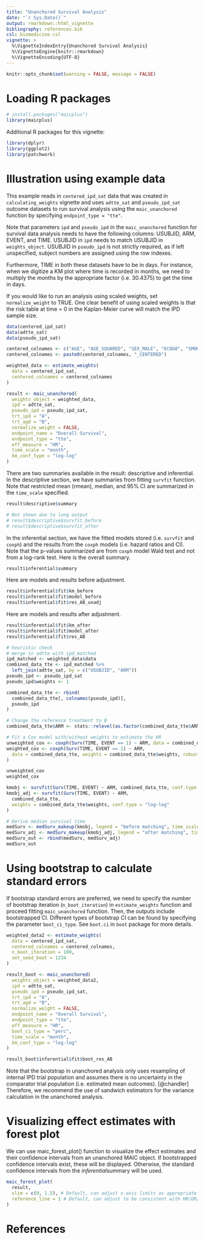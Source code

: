 ```yaml
---
title: "Unanchored Survival Analysis"
date: "`r Sys.Date()`"
output: rmarkdown::html_vignette
bibliography: references.bib
csl: biomedicine.csl
vignette: >
  %\VignetteIndexEntry{Unanchored Survival Analysis}
  %\VignetteEngine{knitr::rmarkdown}
  %\VignetteEncoding{UTF-8}
---
```


```r
knitr::opts_chunk$set(warning = FALSE, message = FALSE)
```

# Loading R packages

```r
# install.packages("maicplus")
library(maicplus)
```

Additional R packages for this vignette:

```r
library(dplyr)
library(ggplot2)
library(patchwork)
```

# Illustration using example data

This example reads in `centered_ipd_sat` data that was created in `calculating_weights` vignette and uses `adtte_sat` and `pseudo_ipd_sat` outcome datasets to run survival analysis using the `maic_unanchored` function by specifying `endpoint_type = "tte"`.

Note that parameters `ipd` and `pseudo_ipd` in the `maic_unanchored` function for survival data analysis needs to have the following columns: USUBJID, ARM, EVENT, and TIME. USUBJID in `ipd` needs to match USUBJID in `weights_object`. USUBJID in `pseudo_ipd` is not strictly required, as if left unspecified, subject numbers are assigned using the row indexes.

Furthermore, TIME in both these datasets have to be in days. For instance, when we digitize a KM plot where time is recorded in months, we need to multiply the months by the appropriate factor (i.e. 30.4375) to get the time in days.

If you would like to run an analysis using scaled weights, set `normalize_weight` to TRUE. One clear benefit of using scaled weights is that the risk table at time = 0 in the Kaplan-Meier curve will match the IPD sample size.

```r
data(centered_ipd_sat)
data(adtte_sat)
data(pseudo_ipd_sat)

centered_colnames <- c("AGE", "AGE_SQUARED", "SEX_MALE", "ECOG0", "SMOKE", "N_PR_THER_MEDIAN")
centered_colnames <- paste0(centered_colnames, "_CENTERED")

weighted_data <- estimate_weights(
  data = centered_ipd_sat,
  centered_colnames = centered_colnames
)

result <- maic_unanchored(
  weights_object = weighted_data,
  ipd = adtte_sat,
  pseudo_ipd = pseudo_ipd_sat,
  trt_ipd = "A",
  trt_agd = "B",
  normalize_weight = FALSE,
  endpoint_name = "Overall Survival",
  endpoint_type = "tte",
  eff_measure = "HR",
  time_scale = "month",
  km_conf_type = "log-log"
)
```

There are two summaries available in the result: descriptive and inferential. In the descriptive section, we have summaries from fitting `survfit` function. Note that restricted mean (rmean), median, and 95% CI are summarized in the `time_scale` specified.

```r
result$descriptive$summary

# Not shown due to long output
# result$descriptive$survfit_before
# result$descriptive$survfit_after
```

In the inferential section, we have the fitted models stored (i.e. `survfit` and `coxph`) and the results from the `coxph` models (i.e. hazard ratios and CI). Note that the p-values summarized are from `coxph` model Wald test and not from a log-rank test. Here is the overall summary.

```r
result$inferential$summary
```

Here are models and results before adjustment.

```r
result$inferential$fit$km_before
result$inferential$fit$model_before
result$inferential$fit$res_AB_unadj
```

Here are models and results after adjustment.

```r
result$inferential$fit$km_after
result$inferential$fit$model_after
result$inferential$fit$res_AB
```

```r
# heuristic check
# merge in adtte with ipd_matched
ipd_matched <- weighted_data$data
combined_data_tte <- ipd_matched %>%
  left_join(adtte_sat, by = c("USUBJID", "ARM"))
pseudo_ipd <- pseudo_ipd_sat
pseudo_ipd$weights <- 1

combined_data_tte <- rbind(
  combined_data_tte[, colnames(pseudo_ipd)],
  pseudo_ipd
)

# Change the reference treatment to B
combined_data_tte$ARM <- stats::relevel(as.factor(combined_data_tte$ARM), ref = "B")

# Fit a Cox model with/without weights to estimate the HR
unweighted_cox <- coxph(Surv(TIME, EVENT == 1) ~ ARM, data = combined_data_tte)
weighted_cox <- coxph(Surv(TIME, EVENT == 1) ~ ARM,
  data = combined_data_tte, weights = combined_data_tte$weights, robust = TRUE
)

unweighted_cox
weighted_cox

kmobj <- survfit(Surv(TIME, EVENT) ~ ARM, combined_data_tte, conf.type = "log-log")
kmobj_adj <- survfit(Surv(TIME, EVENT) ~ ARM,
  combined_data_tte,
  weights = combined_data_tte$weights, conf.type = "log-log"
)

# Derive median survival time
medSurv <- medSurv_makeup(kmobj, legend = "before matching", time_scale = "day")
medSurv_adj <- medSurv_makeup(kmobj_adj, legend = "after matching", time_scale = "day")
medSurv_out <- rbind(medSurv, medSurv_adj)
medSurv_out
```

# Using bootstrap to calculate standard errors

If bootstrap standard errors are preferred, we need to specify the number of bootstrap iteration (`n_boot_iteration`) in `estimate_weights` function and proceed fitting `maic_unanchored` function. Then, the outputs include bootstrapped CI. Different types of bootstrap CI can be found by specifying the parameter `boot_ci_type`. See `boot.ci` in `boot` package for more details.

```r
weighted_data2 <- estimate_weights(
  data = centered_ipd_sat,
  centered_colnames = centered_colnames,
  n_boot_iteration = 100,
  set_seed_boot = 1234
)

result_boot <- maic_unanchored(
  weights_object = weighted_data2,
  ipd = adtte_sat,
  pseudo_ipd = pseudo_ipd_sat,
  trt_ipd = "A",
  trt_agd = "B",
  normalize_weight = FALSE,
  endpoint_name = "Overall Survival",
  endpoint_type = "tte",
  eff_measure = "HR",
  boot_ci_type = "perc",
  time_scale = "month",
  km_conf_type = "log-log"
)

result_boot$inferential$fit$boot_res_AB
```

Note that the bootstrap in unanchored analysis only uses resampling of internal IPD trial population and assumes there is no uncertainty in the comparator trial population (i.e. estimated mean outcomes). [@chandler] Therefore, we recommend the use of sandwich estimators for the variance calculation in the unanchored analysis.

# Visualizing effect estimates with forest plot

We can use maic_forest_plot() function to visualize the effect estimates and their confidence intervals from an unanchored MAIC object. 
If bootstrapped confidence intervals exist, these will be displayed. Otherwise, the standard confidence intervals from the $inferential$summary will be used.

```r
maic_forest_plot(
  result,
  xlim = c(0, 1.5), # Default, can adjust x-axis limits as appropriate for your HR/OR/RR range
  reference_line = 1 # Default, can adjust to be consistent with HR/OR/RR
)
```

# References
